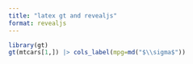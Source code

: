 ```yaml
---
title: "latex gt and revealjs"
format: revealjs
---
```


```r
library(gt)
gt(mtcars[1,]) |> cols_label(mpg=md("$\\sigma$")) 
```
